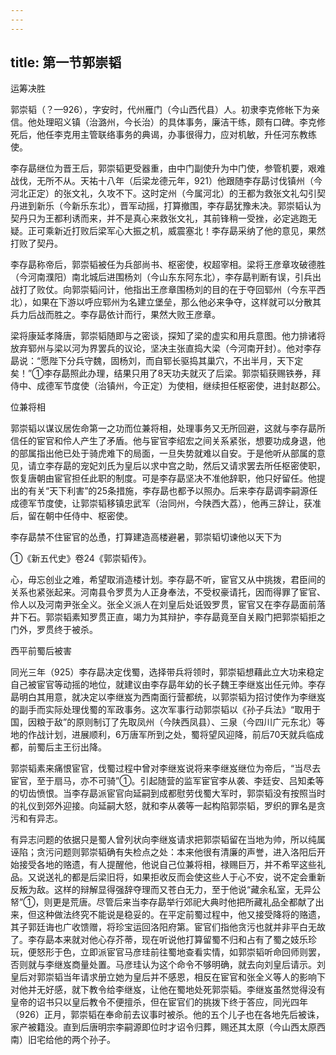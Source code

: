 ```yaml
---
---
---
```

title: 第一节郭崇韬
---



运筹决胜

郭崇韬（？—926），字安时，代州雁门（今山西代县）人。初隶李克修帐下为亲信。他处理昭义镇（治潞州，今长治）的具体事务，廉洁干练，颇有口碑。李克修死后，他任李克用主管联络事务的典谒，办事很得力，应对机敏，升任河东教练使。

李存勗继位为晋王后，郭崇韬更受器重，由中门副使升为中门使，参管机要，艰难战伐，无所不从。天祐十八年（后梁龙德元年，921）他跟随李存勗讨伐镇州（今河北正定）的张文礼，久攻不下。这时定州（今属河北）的王都为救张文礼勾引契丹进到新乐（今新乐东北），晋军动摇，打算撤围，李存勗犹豫未决。郭崇韬认为契丹只为王都利诱而来，并不是真心来救张文礼，其前锋稍一受挫，必定逃跑无疑。正可乘新近打败后梁军心大振之机，威震塞北！李存勗采纳了他的意见，果然打败了契丹。

李存勗称帝后，郭崇韬被任为兵部尚书、枢密使，权超宰相。梁将王彦章攻破德胜（今河南濮阳）南北城后进围杨刘（今山东东阿东北），李存勗判断有误，引兵出战打了败仗。向郭崇韬问计，他指出王彦章围杨刘的目的在于夺回郓州（今东平西北），如果在下游以呼应郓州为名建立堡垒，那么他必来争夺，这样就可以分散其兵力后战而胜之。李存勗依计而行，果然大败王彦章。

梁将康延孝降唐，郭崇韬随即与之密谈，探知了梁的虚实和用兵意图。他力排诸将放弃郓州与梁以河为界罢兵的议论，坚决主张直捣大梁（今河南开封）。他对李存勗说：“愿陛下分兵守魏，固杨刘，而自郓长驱捣其巢穴，不出半月，天下定矣！”①李存勗照此办理，结果只用了8天功夫就灭了后梁。郭崇韬获赐铁券，拜侍中、成德军节度使（治镇州，今正定）为使相，继续担任枢密使，进封赵郡公。

位兼将相

郭崇韬以谋议居佐命第一之功而位兼将相，处理事务又无所回避，这就与李存勗所信任的宦官和伶人产生了矛盾。他与宦官李绍宏之间关系紧张，想要功成身退，他的部属指出他已处于骑虎难下的局面，一旦失势就难以自安。于是他听从部属的意见，请立李存勗的宠妃刘氏为皇后以求中宫之助，然后又请求罢去所任枢密使职，恢复唐朝由宦官担任此职的制度。可是李存勗坚决不准他辞职，他只好留任。他提出的有关“天下利害”的25条措施，李存勗也都予以照办。后来李存勗调李嗣源任成德军节度使，让郭崇韬移镇忠武军（治同州，今陕西大荔），他再三辞让，获准后，留在朝中任侍中、枢密使。

李存勗禁不住宦官的怂恿，打算建造高楼避暑，郭崇韬切谏他以天下为

①《新五代史》卷24《郭崇韬传》。

心，毋忘创业之难，希望取消造楼计划。李存勗不听，宦官又从中挑拨，君臣间的关系也紧张起来。河南县令罗贯为人正身奉法，不受权豪请托，因而得罪了宦官、伶人以及河南尹张全义。张全义派人在刘皇后处诋毁罗贯，宦官又在李存勗面前落井下石。郭崇韬素知罗贯正直，竭力为其辩护，李存勗竟至自关殿门把郭崇韬拒之门外，罗贯终于被杀。

西平前蜀后被害

同光三年（925）李存勗决定伐蜀，选择带兵将领时，郭崇韬想藉此立大功来稳定自己被宦官等动摇的地位，就建议由李存勗年幼的长子魏王李继岌出任元帅。李存勗明白其用意，就决定以李继岌为西南面行营都统，以郭崇韬为招讨使作为李继岌的副手而实际处理伐蜀的军政事务。这次军事行动郭崇韬以《孙子兵法》“取用于国，因粮于敌”的原则制订了先取凤州（今陕西凤县）、三泉（今四川广元东北）等地的作战计划，进展顺利，6万唐军所到之处，蜀将望风迎降，前后70天就兵临成都，前蜀后主王衍出降。

郭崇韬素来痛恨宦官，伐蜀过程中曾对李继岌说将来李继岌继位为帝后，“当尽去宦官，至于扇马，亦不可骑”①。引起随营的监军宦官李从袭、李廷安、吕知柔等的切齿愤恨。当李存勗派宦官向延嗣到成都慰劳伐蜀大军时，郭崇韬没有按照当时的礼仪到郊外迎接。向延嗣大怒，就和李从袭等一起构陷郭崇韬，罗织的罪名是贪污和有异志。

有异志问题的依据只是蜀人曾列状向李继岌请求把郭崇韬留在当地为帅，所以纯属诬陷；贪污问题则郭崇韬确有失检点之处：本来他很有清廉的声誉，进入洛阳后开始接受各地的赂遗，有人提醒他，他说自己位兼将相，禄赐巨万，并不希罕这些礼品。又说送礼的都是后梁旧将，如果拒收反而会使这些人于心不安，说不定会重新反叛为敌。这样的辩解显得强辞夺理而又苍白无力，至于他说“藏余私室，无异公帑”①，则更是荒唐。尽管后来当李存勗举行郊祀大典时他把所藏礼品全都献了出来，但这种做法终究不能说是稳妥的。在平定前蜀过程中，他又接受降将的赂遗，其子郭廷诲也广收馈赠，将珍宝运回洛阳府第。宦官们指他贪污也就并非平白无故了。李存勗本来就对他心存芥蒂，现在听说他打算留蜀不归和占有了蜀之妓乐珍玩，便怒形于色，立即派宦官马彦珪前往蜀地查看实情，如郭崇韬听命回师则罢，否则就与李继岌商量处置。马彦珪认为这个命令不够明确，就去向刘皇后请示。刘皇后对郭崇韬当年请求册立她为皇后并不感恩，相反在宦官和张全义等人的影响下对他并无好感，就下教令给李继岌，让他在蜀地处死郭崇韬。李继岌虽然觉得没有皇帝的诏书只以皇后教令不便擅杀，但在宦官们的挑拨下终于答应，同光四年（926）正月，郭崇韬在奉命前去议事时被杀。他的五个儿子也在各地先后被诛，家产被籍没。直到后唐明宗李嗣源即位时才诏令归葬，赐还其太原（今山西太原西南）旧宅给他的两个孙子。